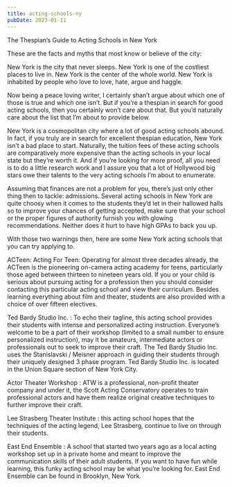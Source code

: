 ```yaml
---
title: acting-schools-ny
pubDate: 2023-01-11
---
```


The Thespian’s Guide to Acting Schools in New York

These are the facts and myths that most know or believe of the city:

New York is the city that never sleeps.
New York is one of the costliest places to live in.
New York is the center of the whole world.
New York is inhabited by people who love to love, hate, argue and haggle.

Now being a peace loving writer, I certainly shan’t argue about which one of those is true and which one isn’t. But if you’re a thespian in search for good acting schools, then you certainly won’t care about that. But you’d naturally care about the list that I’m about to provide below.

New York is a cosmopolitan city where a lot of good acting schools abound. In fact, if you truly are in search for excellent thespian education, New York isn’t a bad place to start. Naturally, the tuition fees of these acting schools are comparatively more expensive than the acting schools in your local state but they’re worth it. And if you’re looking for more proof, all you need is to do a little research work and I assure you that a lot of Hollywood big stars owe their talents to the very acting schools I’m about to enumerate.

Assuming that finances are not a problem for you, there’s just only other thing then to tackle: admissions. Several acting schools in New York are quite choosy when it comes to the students they’d let in their hallowed halls so to improve your chances of getting accepted, make sure that your school or the proper figures of authority furnish you with glowing recommendations. Neither does it hurt to have high GPAs to back you up.

With those two warnings then, here are some New York acting schools that you can try applying to.

ACTeen: Acting For Teen: Operating for almost three decades already, the ACTeen is the pioneering on-camera acting academy for teens, particularly those aged between thirteen to nineteen years old. If you or your child is serious about pursuing acting for a profession then you should consider contacting this particular acting school and view their curriculum. Besides learning everything about film and theater, students are also provided with a choice of over fifteen electives.

Ted Bardy Studio Inc. : To echo their tagline, this acting school provides their students with intense and personalized acting instruction. Everyone’s welcome to be a part of their workshop (limited to a small number to ensure personalized instruction), may it be amateurs, intermediate actors or professionals out to seek to improve their craft. The Ted Bardy Studio Inc. uses the Stanislavski / Meisner approach in guiding their students through their uniquely designed 3 phase program. Ted Bardy Studio Inc. is located in the Union Square section of New York City.

Actor Theater Workshop : ATW is a professional, non-profit theater company and under it, the Scott Acting Conservatory operates to train professional actors and have them realize original creative techniques to further improve their craft.

Lee Strasberg Theater Institute : this acting school hopes that the techniques of the acting legend, Lee Strasberg, continue to live on through their students.

East End Ensemble : A school that started two years ago as a local acting workshop set up in a private home and meant to improve the communication skills of their adult students. If you want to have fun while learning, this funky acting school may be what you’re looking for. East End Ensemble can be found in Brooklyn, New York.